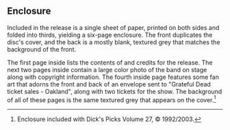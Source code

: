 
==Enclosure==

Included in the release is a single sheet of paper, printed on both sides and folded into thirds, yielding a six-page enclosure.  The front duplicates the disc's cover, and the back is a mostly blank, textured grey that matches the background of the front.

The first page inside lists the contents of and credits for the release.  The next two pages inside contain a large color photo of the band on stage along with copyright information.  The fourth inside page features some fan art that adorns the front and back of an envelope sent to "Grateful Dead ticket sales - Oakland", along with two tickets for the show.  The background of all of these pages is the same textured grey that appears on the cover.<ref>Enclosure included with Dick's Picks Volume 27, &copy; 1992/2003.</ref>

